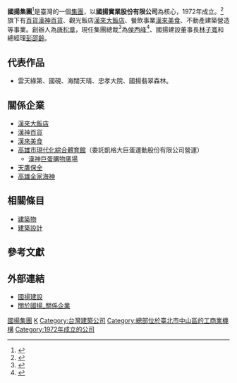 {{Expand|time=2014-1-07}}
{{Infobox_Company
| company_name = 國揚實業股份有限公司
| company_logo = 
| company_type = 
| local_code_name = TW
| local_code = 11603287
| market_information = 
| company_slogan = 
| foundation = 1972年6月2日
| location = {{ROC}}[[臺北市|臺北市]][[信義區_(臺北市)|信義區]]忠孝東路4段555號18樓
| zip_code = 
| telephone_no = 
| founder = [[唐松章|唐松章]]
| key_people = 總裁：侯西峰<br>董事長：林子寬<br>總經理：彭邵齡
| chairman = 
| GM = 
| num_employees = 
| industry = [[建築|建築營造業]]
| products = 
| assets = [[新台幣|新台幣]]7,000,000,000元
| capital = [[新台幣|新台幣]]3,800,000,000元
| revenue = 
| subsid = 
| homepage = [http://www.kycc.com.tw/Tridition_index.php?s=99&v=2012_0320_1500 www.kycc.com.tw]
| footnotes = 
| traded_as = {{twse|2505}}<br>（1979年11月14日上市）
}}
'''國揚集團'''<ref>{{Cite web |url=https://www.kycc.com.tw/tw/about_3.php |title=關於國揚_關係企業 |accessdate=2022-02-17 |archive-date=2022-02-17 |archive-url=https://web.archive.org/web/20220217013731/https://www.kycc.com.tw/tw/about_3.php |dead-url=no }}</ref>是臺灣的一個[[集團|集團]]，以'''國揚實業股份有限公司'''為核心，1972年成立。<ref>{{Cite web |url=http://www.appledaily.com.tw/appledaily/article/finance/20061108/3014574 |title=國揚前董事長侯西峰爆發財務危機 |accessdate=2014-01-05 |archive-date=2017-03-23 |archive-url=https://web.archive.org/web/20170323181459/http://www.appledaily.com.tw/appledaily/article/finance/20061108/3014574/ |dead-url=no }}</ref>旗下有[[百貨|百貨]][[漢神百貨|漢神百貨]]、觀光飯店[[漢來大飯店|漢來大飯店]]、餐飲事業[[漢來美食|漢來美食]]、不動產建築營造等事業。創辦人為[[唐松章|唐松章]]，現任集團總裁<ref>{{Cite web |url=http://estock.marbo.com.tw/asp/board/v_subject.asp?last=1&ID=6049611 |title=我最敬佩的人就是侯西峰 |accessdate=2014-01-05 |archive-date=2016-03-04 |archive-url=https://web.archive.org/web/20160304215359/http://estock.marbo.com.tw/asp/board/v_subject.asp?last=1&ID=6049611 |dead-url=no }}</ref>為[[侯西峰|侯西峰]]<ref>{{Cite web |url=http://blog.yam.com/houseseo/article/65329253 |title=國揚建設，已成為集團中的第二家上市櫃公司 |accessdate=2014-01-05 |archive-date=2014-10-06 |archive-url=https://web.archive.org/web/20141006123514/http://blog.yam.com/houseseo/article/65329253 |dead-url=yes }}</ref>、國揚建設董事長[[林子寬|林子寬]]和總經理[[彭邵齡|彭邵齡]]。

== 代表作品 ==
*雲天綠第、國硯、海闊天晴、忠孝大院、國揚翡翠森林。

== 關係企業 ==
*[[漢來大飯店|漢來大飯店]]
*[[漢神百貨|漢神百貨]]
*[[漢來美食|漢來美食]]
*[[高雄市現代化綜合體育館|高雄市現代化綜合體育館]]（委託凱格大巨蛋運動股份有限公司營運）
**[[漢神巨蛋購物廣場|漢神巨蛋購物廣場]]
*[[天鷹保全|天鷹保全]]
*[[高雄全家海神|高雄全家海神]]

== 相關條目 ==
*[[建築物|建築物]]
*[[建築設計|建築設計]]

== 參考文獻 ==
{{reflist}}

==外部連結==
*[http://www.kycc.com.tw/ 國揚建設]{{Wayback|url=http://www.kycc.com.tw/ |date=20160905233842 }}
*[https://www.kycc.com.tw/tw/about_3.php 關於國揚_關係企業] {{Wayback|url=https://www.kycc.com.tw/tw/about_3.php |date=20220217013731 }}
[[Category:國揚集團|]]
[[Category:台灣企業集團|K]]
[[Category:台灣建築公司|Category:台灣建築公司]]
[[Category:總部位於臺北市中山區的工商業機構|Category:總部位於臺北市中山區的工商業機構]]
[[Category:1972年成立的公司|Category:1972年成立的公司]]